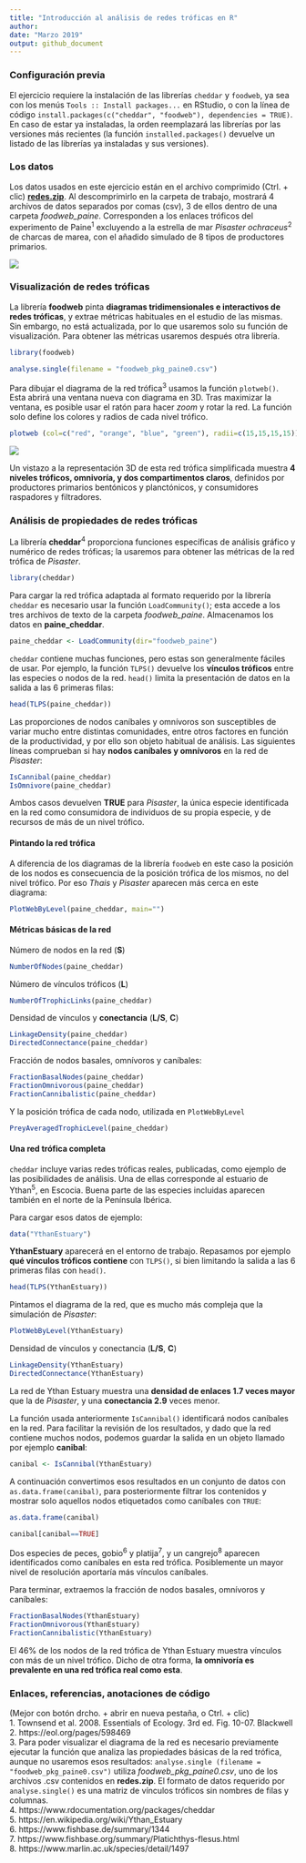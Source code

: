 ```yaml
---
title: "Introducción al análisis de redes tróficas en R"
author:
date: "Marzo 2019"
output: github_document
---
```



### Configuración previa

El ejercicio requiere la instalación de las librerías `cheddar` y `foodweb`, ya sea con los menús `Tools :: Install packages...` en RStudio, o con la línea de código `install.packages(c("cheddar", "foodweb"), dependencies = TRUE)`. En caso de estar ya instaladas, la orden reemplazará las librerías por las versiones más recientes (la función `installed.packages()` devuelve un listado de las librerías ya instaladas y sus versiones).

### Los datos

Los datos usados en este ejercicio están en el archivo comprimido (Ctrl. + clic) [**redes.zip**](https://github.com/quevedomario/eco3r/blob/master/redes.zip). Al descomprimirlo en la carpeta de trabajo, mostrará 4 archivos de datos separados por comas (csv), 3 de ellos dentro de una carpeta *foodweb_paine*. Corresponden a los enlaces tróficos del experimento de Paine^1^ excluyendo a la estrella de mar *Pisaster ochraceus*^2^ de charcas de marea, con el añadido simulado de 8 tipos de productores primarios.

![](networks_files/figure-markdown_github/paine_starfish.png)

### Visualización de redes tróficas

La librería **foodweb** pinta **diagramas tridimensionales e interactivos de redes tróficas**, y extrae métricas habituales en el estudio de las mismas. Sin embargo, no está actualizada, por lo que usaremos solo su función de visualización. Para obtener las métricas usaremos después otra librería.

```r
library(foodweb)
```

```r
analyse.single(filename = "foodweb_pkg_paine0.csv")
```

Para dibujar el diagrama de la red trófica^3^ usamos la función `plotweb()`. Esta abrirá una ventana nueva con diagrama en 3D. Tras maximizar la ventana, es posible usar el ratón para hacer *zoom* y rotar la red. La función solo define los colores y radios de cada nivel trófico.

```r
plotweb (col=c("red", "orange", "blue", "green"), radii=c(15,15,15,15))
```

![](networks_files/figure-markdown_github/paine_starfish_3d.png)

Un vistazo a la representación 3D de esta red trófica simplificada muestra **4 niveles tróficos, omnivoría, y dos compartimentos claros**, definidos por productores primarios bentónicos y planctónicos, y consumidores raspadores y filtradores.

### Análisis de propiedades de redes tróficas

La librería **cheddar**^4^ proporciona funciones específicas de análisis gráfico y numérico de redes tróficas; la usaremos para obtener las métricas de la red trófica de *Pisaster*.

```r
library(cheddar)
```

Para cargar la red trófica adaptada al formato requerido por la librería `cheddar` es necesario usar la función `LoadCommunity()`; esta accede a los tres archivos de texto de la carpeta *foodweb_paine*. Almacenamos los datos en **paine_cheddar**.

```r
paine_cheddar <- LoadCommunity(dir="foodweb_paine")
```

`cheddar` contiene muchas funciones, pero estas son generalmente fáciles de usar. Por ejemplo, la función `TLPS()` devuelve los **vínculos tróficos** entre las especies o nodos de la red. `head()` limita la presentación de datos en la salida a las 6 primeras filas:

```r
head(TLPS(paine_cheddar))
```

Las proporciones de nodos caníbales y omnívoros son susceptibles de variar mucho entre distintas comunidades, entre otros factores en función de la productividad, y por ello son objeto habitual de análisis. Las siguientes líneas comprueban si hay **nodos caníbales y omnívoros** en la red de *Pisaster*: 

```r
IsCannibal(paine_cheddar)
IsOmnivore(paine_cheddar)
```

Ambos casos devuelven **TRUE** para *Pisaster*, la única especie identificada en la red como consumidora de individuos de su propia especie, y de recursos de más de un nivel trófico.

#### Pintando la red trófica

A diferencia de los diagramas de la librería `foodweb` en este caso la posición de los nodos es consecuencia de la posición trófica de los mismos, no del nivel trófico. Por eso *Thais* y *Pisaster* aparecen más cerca en este diagrama:

```r
PlotWebByLevel(paine_cheddar, main="")
```

#### Métricas básicas de la red

Número de nodos en la red (**S**)
```r
NumberOfNodes(paine_cheddar)
```

Número de vínculos tróficos (**L**)
```r
NumberOfTrophicLinks(paine_cheddar)
```

Densidad de vínculos y **conectancia** (**L/S**, **C**)
```r
LinkageDensity(paine_cheddar)
DirectedConnectance(paine_cheddar)
```

Fracción de nodos basales, omnívoros y caníbales:
```r
FractionBasalNodes(paine_cheddar)
FractionOmnivorous(paine_cheddar)
FractionCannibalistic(paine_cheddar)
```

Y la posición trófica de cada nodo, utilizada en `PlotWebByLevel`
```r
PreyAveragedTrophicLevel(paine_cheddar) 
```

#### Una red trófica completa
`cheddar` incluye varias redes tróficas reales, publicadas, como ejemplo de las posibilidades de análisis. Una de ellas corresponde al estuario de Ythan^5^, en Escocia. Buena parte de las especies incluidas aparecen también en el norte de la Península Ibérica.

Para cargar esos datos de ejemplo:

```r
data("YthanEstuary")
```

**YthanEstuary** aparecerá en el entorno de trabajo. Repasamos por ejemplo **qué vínculos tróficos contiene** con `TLPS()`, si bien limitando la salida a las 6 primeras filas con `head()`. 

```r
head(TLPS(YthanEstuary))
```

Pintamos el diagrama de la red, que es mucho más compleja que la simulación de *Pisaster*:

```r
PlotWebByLevel(YthanEstuary)
```

Densidad de vínculos y conectancia (**L/S**, **C**)
```r
LinkageDensity(YthanEstuary)
DirectedConnectance(YthanEstuary)
```

La red de Ythan Estuary muestra una **densidad de enlaces 1.7 veces mayor** que la de *Pisaster*, y una **conectancia 2.9** veces menor.

La función usada anteriormente `IsCannibal()` identificará nodos caníbales en la red. Para facilitar la revisión de los resultados, y dado que la red contiene muchos nodos, podemos guardar la salida en un objeto llamado por ejemplo **canibal**:

```r
canibal <- IsCannibal(YthanEstuary)
```

A continuación convertimos esos resultados en un conjunto de datos con `as.data.frame(canibal)`, para posteriormente filtrar los contenidos y mostrar solo aquellos nodos etiquetados como caníbales con `TRUE`: 

```r
as.data.frame(canibal)
```

```r
canibal[canibal==TRUE]
```

Dos especies de peces, gobio^6^ y platija^7^, y un cangrejo^8^ aparecen identificados como caníbales en esta red trófica. Posiblemente un mayor nivel de resolución aportaría más vínculos caníbales.

Para terminar, extraemos la fracción de nodos basales, omnívoros y caníbales:
```r
FractionBasalNodes(YthanEstuary)
FractionOmnivorous(YthanEstuary)
FractionCannibalistic(YthanEstuary)
```

El 46% de los nodos de la red trófica de Ythan Estuary muestra vínculos con más de un nivel trófico. Dicho de otra forma, **la omnivoría es prevalente en una red trófica real como esta**.

### Enlaces, referencias, anotaciones de código
(Mejor con botón drcho. + abrir en nueva pestaña, o Ctrl. + clic)  
1. Townsend et al. 2008. Essentials of Ecology. 3rd ed. Fig. 10-07. Blackwell  
2. https://eol.org/pages/598469  
3. Para poder visualizar el diagrama de la red es necesario previamente ejecutar la función que analiza las propiedades básicas de la red trófica, aunque no usaremos esos resultados: `analyse.single (filename = "foodweb_pkg_paine0.csv")` utiliza *foodweb_pkg_paine0.csv*, uno de los archivos .csv contenidos en **redes.zip**. El formato de datos requerido por `analyse.single()` es una matriz de vínculos tróficos sin nombres de filas y columnas.  
4. https://www.rdocumentation.org/packages/cheddar  
5. https://en.wikipedia.org/wiki/Ythan_Estuary  
6. https://www.fishbase.de/summary/1344  
7. https://www.fishbase.org/summary/Platichthys-flesus.html    
8. https://www.marlin.ac.uk/species/detail/1497